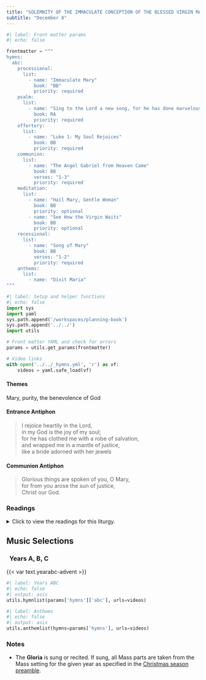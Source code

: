 ```yaml
---
title: "SOLEMNITY OF THE IMMACULATE CONCEPTION OF THE BLESSED VIRGIN MARY"
subtitle: "December 8"
---
```


```python
#| label: Front matter params
#| echo: false

frontmatter = """
hymns:
  abc:
    processional:
      list:
        - name: "Immaculate Mary"
          book: "BB"
          priority: required
    psalm:
      list:
        - name: "Sing to the Lord a new song, for he has done marvelous deeds."
          book: RA
          priority: required
    offertory:
      list:
        - name: "Luke 1: My Soul Rejoices"
          book: BB
          priority: required
    communion:
      list:
        - name: "The Angel Gabriel from Heaven Came"
          book: BB
          verses: "1-3"
          priority: required
    meditation:
      list:
        - name: "Hail Mary, Gentle Woman"
          book: BB
          priority: optional
        - name: "See How the Virgin Waits"
          book: BB
          priority: optional
    recessional:
      list:
        - name: "Song of Mary"
          book: BB
          verses: "1-2"
          priority: required
    anthems:
      list:
        - name: "Dixit Maria"
"""
```

```python
#| label: Setup and helper functions
#| echo: false
import sys
import yaml
sys.path.append('/workspaces/planning-book')
sys.path.append('../../')
import utils

# Front matter YAML and check for errors
params = utils.get_params(frontmatter)

# Video links
with open('../../_hymns.yml', 'r') as vf:
    videos = yaml.safe_load(vf)
```

:::  {.red}
#### **Themes**
:::

Mary, purity, the benevolence of God

:::  {.red}
#### **Entrance Antiphon**
:::

> I rejoice heartily in the Lord,  
> in my God is the joy of my soul;  
> for he has clothed me with a robe of salvation,  
> and wrapped me in a mantle of justice,  
> like a bride adorned with her jewels

:::  {.red}
#### **Communion Antiphon**
:::

> Glorious things are spoken of you, O Mary,  
> for from you arose the sun of justice,  
> Christ our God.

:::: {.content-visible when-format="html"}
::: {.red}
### Readings
:::

<details>
  <summary>Click to view the readings for this liturgy.</summary>

::: {.titlered}
### &nbsp; Years A, B, C
:::

::: {.red}
#### First Reading [Genesis 3:9-15, 20]{style="float:right" .small}
:::

After the man, Adam, had eaten of the tree,  
the LORD God called to the man and asked him, "Where are you?"  
He answered, "I heard you in the garden;  
but I was afraid, because I was naked,  
so I hid myself."  
Then he asked, "Who told you that you were naked?  
You have eaten, then,  
from the tree of which I had forbidden you to eat!"  
The man replied, "The woman whom you put here with me--  
she gave me fruit from the tree, and so I ate it."  
The LORD God then asked the woman,  
"Why did you do such a thing?"  
The woman answered, "The serpent tricked me into it, so I ate it."  

Then the LORD God said to the serpent:  
"Because you have done this, you shall be banned  
from all the animals  
and from all the wild creatures;  
on your belly shall you crawl,  
and dirt shall you eat  
all the days of your life.  
I will put enmity between you and the woman,  
and between your offspring and hers;  
he will strike at your head,  
while you strike at his heel."  

The man called his wife Eve,  
because she became the mother of all the living.  

***

::: {.red}
#### Responsorial Psalm [Psalm 98:1, 2-3ab, 3cd-4]{style="float:right" .small}
:::

**[℟.]{.red}** **Sing to the Lord a new song, for he has done marvelous deeds.**  

Sing to the LORD a new song,  
for he has done wondrous deeds;  
His right hand has won victory for him,  
his holy arm. **[℟.]{.red}**  

The LORD has made his salvation known:  
in the sight of the nations he has revealed his justice.  
He has remembered his kindness and his faithfulness  
toward the house of Israel. **[℟.]{.red}**  

All the ends of the earth have seen  
the salvation by our God.  
Sing joyfully to the LORD, all you lands;  
break into song; sing praise. **[℟.]{.red}**  

***

::: {.red}
#### Second Reading [Ephesians 1:3-6, 11-12]{style="float:right" .small}
:::

Brothers and sisters:  
Blessed be the God and Father of our Lord Jesus Christ,  
who has blessed us in Christ  
with every spiritual blessing in the heavens,  
as he chose us in him, before the foundation of the world,  
to be holy and without blemish before him.  
In love he destined us for adoption to himself through Jesus Christ,  
in accord with the favor of his will,  
for the praise of the glory of his grace  
that he granted us in the beloved.  

In him we were also chosen,  
destined in accord with the purpose of the One  
who accomplishes all things according to the intention of his will,  
so that we might exist for the praise of his glory,  
we who first hoped in Christ.  

***

::: {.red}
#### Gospel Acclamation [See Luke 1:28]{style="float:right" .small}
:::

**[℟.]{.red}** **Alleluia, alleluia.**  
Hail, Mary, full of grace, the Lord is with you;  
blessed are you among women. **[℟.]{.red}**  

***

::: {.red}
#### Gospel [Luke 1:26-38]{style="float:right" .small}
:::

The angel Gabriel was sent from God  
to a town of Galilee called Nazareth,  
to a virgin betrothed to a man named Joseph,  
of the house of David,  
and the virgin's name was Mary.  
And coming to her, he said,  
"Hail, full of grace! The Lord is with you."  
But she was greatly troubled at what was said  
and pondered what sort of greeting this might be.  
Then the angel said to her,  
"Do not be afraid, Mary,  
for you have found favor with God.  
Behold, you will conceive in your womb and bear a son,  
and you shall name him Jesus.  
He will be great and will be called Son of the Most High,  
and the Lord God will give him the throne of David his father,  
and he will rule over the house of Jacob forever,  
and of his Kingdom there will be no end."  
But Mary said to the angel,  
"How can this be,  
since I have no relations with a man?"  
And the angel said to her in reply,  
"The Holy Spirit will come upon you,  
and the power of the Most High will overshadow you.  
Therefore the child to be born  
will be called holy, the Son of God.  
And behold, Elizabeth, your relative,  
has also conceived a son in her old age,  
and this is the sixth month for her who was called barren;  
for nothing will be impossible for God."  
Mary said, "Behold, I am the handmaid of the Lord.  
May it be done to me according to your word."  
Then the angel departed from her.  

::: {.centered}
{{< var symbols.cross >}} &nbsp; {{< var symbols.cross >}} &nbsp; {{< var symbols.cross >}}
:::

</details>
::::

::: {.red}
## Music Selections
:::

::: {.titlered}
### &nbsp; Years A, B, C
:::
{{< var text.yearabc-advent >}}

```python
#| label: Years ABC
#| echo: false
#| output: asis
utils.hymnlist(params['hymns']['abc'], urls=videos)
```

```python
#| label: Anthems
#| echo: false
#| output: asis
utils.anthemlist(hymns=params['hymns'], urls=videos)
```

::: {.red}
### Notes
:::

* The **Gloria** is sung or recited. If sung, all Mass parts are taken from the Mass setting for the given year as specified in the [Christmas season preamble](../christmas/christmas.qmd).
